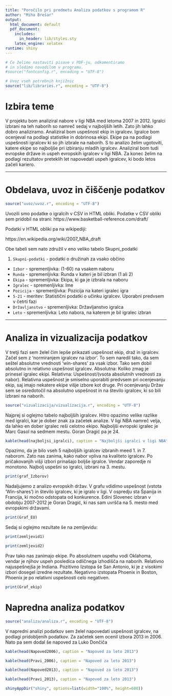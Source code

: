 ---
title: "Poročilo pri predmetu Analiza podatkov s programom R"
author: "Miha Brešar"
output:
  html_document: default
  pdf_document:
    includes:
      in_header: lib/styles.sty
    latex_engine: xelatex
runtime: shiny
---

```{r setup, echo=FALSE, results='hide', message=FALSE, warning=FALSE}
# Če želimo nastaviti pisave v PDF-ju, odkomentiramo
# in sledimo navodilom v programu.
#source("fontconfig.r", encoding = "UTF-8")

# Uvoz vseh potrebnih knjižnic
source("lib/libraries.r", encoding = "UTF-8")
```

# Izbira teme

V projektu bom analiziral nabore v ligi NBA med letoma 2007 in 2012. Igralci izbrani na teh naborih so namreč sedaj v najboljših letih. Zato jih lahko dobro analiziramo. Analiziral bom uspešnost ekip in igralcev. Igralce bom ocenjeval na podlagi statistike in dobrinosa ekipi. Ekipe pa na podlagi uspešnosti igralcev ki so jih izbrale na naborih. S to analizo želim ugotoviti, katere ekipe so najboljše pri izbiranju mladih igralcev. Analiziral bom tudi evropske države in uspeh evropskih igralcev v ligi NBA. Za konec želim na podlagi rezultatov preteklih let napovedati uspeh igralcev, ki bodo letos začeli kariero. 

***

# Obdelava, uvoz in čiščenje podatkov

```{r uvoz, echo=FALSE, message=FALSE, warning=FALSE}
source("uvoz/uvoz.r", encoding = "UTF-8")
```

Uvozili smo podatke o igralcih v CSV in HTML obliki. Podatke v CSV obliki sem pridobil na strani: https://www.basketball-reference.com/draft/

Podatki v HTML obliki pa na wikipediji:

https://en.wikipedia.org/wiki/2007_NBA_draft

Obe tabeli sem nato združil v eno veliko tabelo Skupni_podatki


1. `Skupni-podatki` - podatki o družinah za vsako občino
  - `Izbor` - spremenljivka: (1-60) na vsakem naboru
  - `Runda` - spremenljivka: Runda v kateri je bil izbran (1 ali 2)
  - `Ekipa` - spremenljivka: Ekipa, ki ga je izbrala na naboru
  - `Igralec` - spremenljivka: Ime
  - `Pozicija` - spremenljivka: Pozicija na kateri igralec igra
  - `5-21` - meritev: Statistični podatki o učinku igralcev. Uporabni predvsem v četrti fazi
  - `Državljanstvo` - spremenljivka: Državljanstvo igralca
  - `Leto` - spremenljivka: Leto nabora, na katerem je bil igralec izbran



***

# Analiza in vizualizacija podatkov

V tretji fazi sem želel čim lepše prikazati uspešnost ekip, draž in igralcev. Začel sem z 'normiranjem igralcev na izbor'. To sem naredil tako, da sem seštel absolutne vrednosti 'win-shares' za vsak izbor. Tako sem dobil absolutno in relativno uspešnost igralcev. Absolutna: Koliko zmag je prinesel igralec ekipi. Relativna: Uspešnost/(vsota absolutnih vrednosti za nabor). Relativna uspešnost je smiselno uporabiti predvsem pri ocenjevanju ekip, saj imajo nekatere ekipe višje izbore kot druge. Pri ocenjevanju Držav sem se osredotočil na absolutno uspešnost in na število igralcev, ki so bili izbrani na naborih. 

```{r vizualizacija, echo=FALSE, message=FALSE, warning=FALSE}
source("vizualizacija/vizualizacija.r", encoding = "UTF-8")
```
Najprej si oglejmo tabelo najboljših igralcev. Hitro opazimo velike razlike med igralci, kar je dober znak za začetek analize. V ligi NBA namreč velja, da lahko en dober igralec reši celotno ekipo. Najboljši evropski igralec je Marc Gasol na sedmem mestu. Goran Dragić pa je 24.

```{r razpredelnice}
kable(head(najboljsi_igralci), caption = "Najboljši igralci v ligi NBA")
```

Opazimo, da je bilo vseh 5 najboljših igralcev izbranih meed 1. in 7. naborom. Zato nas zanima, kako nabor vpliva na kvaliteto igralcev. Po pričakovanjih višji izbori prinašajo boljše igralce. Vendar zaporedje ni monotono. Najbolj uspešni so igralci, izbrani na 3. mestu.

```{r Graf0,echo=FALSE,fig.align='center'}
print(graf_Izborov)
```


Nadaljujemo z analizo evropskih držav. V grafu vdidimo uspešnost (vstota 'Win-shares') in število igralcev, ki je igralo v ligi. V ospredju sta Španija in Francija, ki močno odstopata od konkurence. Edini Slovenec izbran v obdobju 2007-2012 je Goran Dragić, ki nas sam uvršča na 5. mesto med evropskimi državami.  


```{r graf1, echo=FALSE, fig.align='center', fig.cap='SKupni uspeh in število igralcev'}
print(Graf_EU) 

```

Sedaj si oglejmo rezultate še na zemljevidu:



```{r graf2, echo=FALSE, fig.align='center', fig.cap='Evrospke Države'}
print(zemljevid1) 
```

```{r graf3, echo=FALSE, fig.align='center', fig.cap='Evrospke Države'}
print(zemljevid2) 
```

Prav tako nas zanimajo ekipe. Po absolutnem uspehu vodi Oklahoma, vendar je njihov uspeh posledica odličnega izhodišča na naborih. Relativno najuspešnejša je Indiana. Pozitivno Izstopa še San Antonio, ki je z visokimi izbori dosegel izredne rezultate. Negativno izstopata Phoenix in Boston, Phoenix je po relativni uspešnosti celo negativen. 

```{r graf4, echo=FALSE, fig.align='center', fig.cap='Ekipe'}
print(Graf_ekip) 

```






# Napredna analiza podatkov


```{r analiza, echo=FALSE, message=FALSE, warning=FALSE}
source("analiza/analiza.r", encoding = "UTF-8")
```

V napredni analizi podatkov sem želel napovedati uspešnost igralcev, na podlagi pridobljenih podatkov. Za začetek sem ocenil izbora 2013 in 2006. Nato pa sem dodal še napoved za Luko Dončiča


```{r tabela,include=TRUE}
kable(head(Napoved2006), caption = "Napoved za leto 2013")
```
```{r tabela2,include=TRUE}
kable(head(Pravi_2006), caption = "Napoved za leto 2013")
```
```{r tabela3,include=TRUE}
kable(head(Napoved2013), caption = "Napoved za leto 2013")
```

```{r tabela4,include=TRUE}
kable(head(Pravi_2013), caption = "Napoved za leto 2013")
```

```{r shiny, echo=FALSE}

shinyAppDir("shiny", options=list(width="100%", height=600))
```





